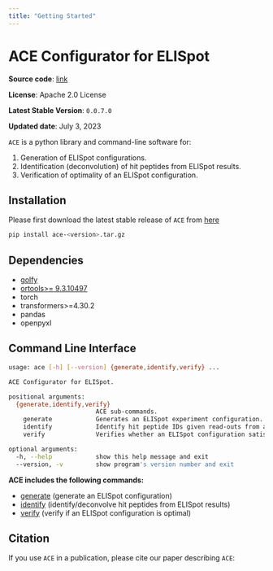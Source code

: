 ```yaml
---
title: "Getting Started"
---
```


# **ACE Configurator for ELISpot**

**Source code**: [link](https://github.com/pirl-unc/ace)

**License**: Apache 2.0 License

**Latest Stable Version**: `0.0.7.0`

**Updated date**: July 3, 2023

`ACE` is a python library and command-line software for:

1. Generation of ELISpot configurations.
2. Identification (deconvolution) of hit peptides from ELISpot results.
3. Verification of optimality of an ELISpot configuration.

## **Installation**

Please first download the latest stable release of `ACE` from [here](https://github.com/pirl-unc/ace/releases)

```bash
pip install ace-<version>.tar.gz
```

## Dependencies

- [golfy](https://github.com/pirl-unc/golfy)
- [ortools>= 9.3.10497](https://developers.google.com/optimization/install)
- torch
- transformers>=4.30.2
- pandas
- openpyxl

## **Command Line Interface**

```bash
usage: ace [-h] [--version] {generate,identify,verify} ...

ACE Configurator for ELISpot.

positional arguments:
  {generate,identify,verify}
                        ACE sub-commands.
    generate            Generates an ELISpot experiment configuration.
    identify            Identify hit peptide IDs given read-outs from an ELISpot experiment.
    verify              Verifies whether an ELISpot configuration satisfies all ACE constraints.

optional arguments:
  -h, --help            show this help message and exit
  --version, -v         show program's version number and exit
```

**ACE includes the following commands:** 

* [generate](generate.qmd) (generate an ELISpot configuration)
* [identify](identify.qmd) (identify/deconvolve hit peptides from ELISpot results)
* [verify](verify.qmd) (verify if an ELISpot configuration is optimal)

## **Citation**

If you use `ACE` in a publication, please cite our paper describing `ACE`:
